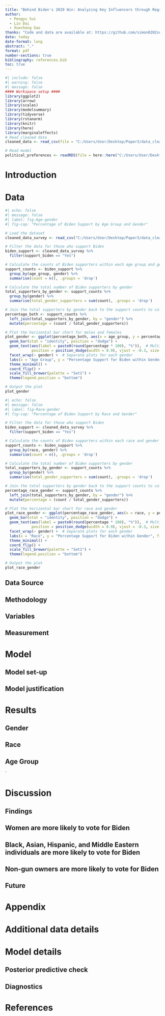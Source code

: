 ---
title: "Behind Biden's 2020 Win: Analyzing Key Influencers through Regression Models and Visualizations"
author: 
  - Pengyu Sui
  - Lin Dai
  - Xuecheng Gao
thanks: "Code and data are available at: https://github.com/simon0202sui/Political-support-in-the-US-2020.git"
date: today
date-format: long
abstract: "."
format: pdf
number-sections: true
bibliography: references.bib
toc: true
---

```{r}
#| include: false
#| warning: false
#| message: false
#### Workspace setup ####
library(ggplot2)
library(arrow)
library(scales)
library(modelsummary)
library(tidyverse)
library(rstanarm)
library(knitr)
library(here)
library(marginaleffects)
# Read cleaned data
cleaned_data <- read_csv(file = "C:/Users/User/Desktop/Paper3/data_cleaned.csv")

# Read model
political_preferences <- readRDS(file = here::here("C:/Users/User/Desktop/Paper3/models/biden_support_model.rds"))
```

# Introduction




# Data {#sec-data}
```{r}
#| echo: false
#| message: false
#| label: fig-Age-gender
#| fig-cap: "Percentage of Biden Support by Age Group and Gender"

# Load the dataset
cleaned_data_survey <- read_csv("C:/Users/User/Desktop/Paper3/data_cleaned.csv")

# Filter the data for those who support Biden
biden_support <- cleaned_data_survey %>%
  filter(support_biden == "Yes")

# Calculate the counts of Biden supporters within each age group and gender
support_counts <- biden_support %>%
  group_by(age_group, gender) %>%
  summarise(count = n(), .groups = 'drop')

# Calculate the total number of Biden supporters by gender
total_supporters_by_gender <- support_counts %>%
  group_by(gender) %>%
  summarise(total_gender_supporters = sum(count), .groups = 'drop')

# Join the total supporters by gender back to the support counts to calculate percentages
percentage_both <- support_counts %>%
  left_join(total_supporters_by_gender, by = "gender") %>%
  mutate(percentage = (count / total_gender_supporters))

# Plot the horizontal bar chart for males and females
plot_gender <- ggplot(percentage_both, aes(x = age_group, y = percentage * 100, fill = gender)) +  # Multiply by 100 for percentage
  geom_bar(stat = "identity", position = "dodge") +
  geom_text(aes(label = paste0(round(percentage * 100), "%")),  # Multiply by 100 for percentage
            position = position_dodge(width = 0.9), vjust = -0.3, size = 3) +
  facet_wrap(~ gender) +  # Separate plots for each gender
  labs(x = "Age Group", y = "Percentage Support for Biden within Gender", fill = "Gender") +
  theme_minimal() +
  coord_flip() +
  scale_fill_brewer(palette = "Set1") +
  theme(legend.position = "bottom")

# Output the plot
plot_gender

```

```{r}
#| echo: false
#| message: false
#| label: fig-Race-gender
#| fig-cap: "Percentage of Biden Support by Race and Gender"

# Filter the data for those who support Biden
biden_support <- cleaned_data_survey %>%
  filter(support_biden == "Yes")

# Calculate the counts of Biden supporters within each race and gender
support_counts <- biden_support %>%
  group_by(race, gender) %>%
  summarise(count = n(), .groups = 'drop')

# Calculate the total number of Biden supporters by gender
total_supporters_by_gender <- support_counts %>%
  group_by(gender) %>%
  summarise(total_gender_supporters = sum(count), .groups = 'drop')

# Join the total supporters by gender back to the support counts to calculate percentages
percentage_race_gender <- support_counts %>%
  left_join(total_supporters_by_gender, by = "gender") %>%
  mutate(percentage = (count / total_gender_supporters))

# Plot the horizontal bar chart for race and gender
plot_race_gender <- ggplot(percentage_race_gender, aes(x = race, y = percentage * 100, fill = gender)) +  # Multiply by 100 for percentage
  geom_bar(stat = "identity", position = "dodge") +
  geom_text(aes(label = paste0(round(percentage * 100), "%")),  # Multiply by 100 for percentage
            position = position_dodge(width = 0.9), vjust = -0.3, size = 3) +
  facet_wrap(~ gender) +  # Separate plots for each gender
  labs(x = "Race", y = "Percentage Support for Biden within Gender", fill = "Gender") +
  theme_minimal() +
  coord_flip() +
  scale_fill_brewer(palette = "Set1") +
  theme(legend.position = "bottom")

# Output the plot
plot_race_gender

```

## Data Source



## Methodology

## Variables

## Measurement


# Model {#sec-model}

## Model set-up


## Model justification



# Results {#sec-results}


## Gender



## Race


## Age Group




`

# Discussion {#sec-discussion}

## Findings



## Women are more likely to vote for Biden



## Black, Asian, Hispanic, and Middle Eastern individuals are more likely to vote for Biden



## Non-gun owners are more likely to vote for Biden


## Future 


\newpage


\appendix

# Appendix {-}

# Additional data details

# Model details {#sec-model-details}

## Posterior predictive check


## Diagnostics




\newpage


# References
